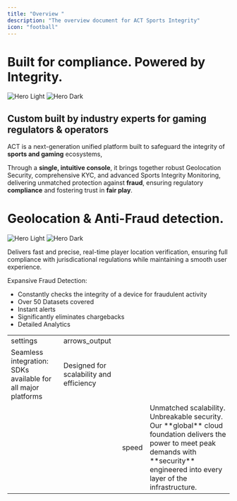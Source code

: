 ```yaml
---
title: "Overview "
description: "The overview document for ACT Sports Integrity"
icon: "football"
---
```


# Built for compliance. Powered by Integrity.

<link rel="stylesheet" href="https://fonts.googleapis.com/css2?family=Material+Symbols+Outlined:opsz,wght,FILL,GRAD@20..48,100..700,0..1,-50..200&icon_names=arrows_output,speed" />

<img
  className="block dark:hidden"
  src="/images/SI-pic1-light.png"
  alt="Hero Light"
/>
<img
  className="hidden dark:block"
  src="/images/SI-pic1-dark.png"
  alt="Hero Dark"
/>

## Custom built by industry experts for gaming regulators & operators

ACT is a next-generation unified platform built to safeguard the integrity of **sports and gaming** ecosystems,

Through a **single, intuitive console**, it brings together robust Geolocation Security, comprehensive KYC, and advanced Sports Integrity Monitoring, delivering unmatched protection against **fraud**, ensuring regulatory **compliance** and fostering trust in **fair play**.

# Geolocation & Anti-Fraud detection.

<img
  className="block dark:hidden"
  src="/images/SI-pic2-light.png"
  alt="Hero Light"
/>
<img
  className="hidden dark:block"
  src="/images/SI-pic2-dark.png"
  alt="Hero Dark"
/>

Delivers fast and precise, real-time player location verification, ensuring full compliance with jurisdicational regulations while maintaining a smooth user experience.

Expansive Fraud Detection:
- Constantly checks the integrity of a device for fraudulent activity
- Over 50 Datasets covered
- Instant alerts
- Significantly eliminates chargebacks
- Detailed Analytics

<table width='100%'>
  <tr>
    <td><span class="material-symbols-outlined">settings</span></td>
    <td><span class="material-symbols-outlined">arrows_output</span></td>
  </tr>
  <tr>
    <td>
      Seamless integration: SDKs available for all major platforms</td>
    <td>
      Designed for scalability and efficiency</td>
  </tr>
  <tr>
    <td><Icon icon="file-certificate" iconType="duotone" size="48"/></td>
    <td></td>
    <td><span class="material-symbols-outlined">speed</span></td>
    <td>Unmatched scalability. Unbreakable security. Our **global** cloud foundation delivers the power to meet peak demands with **security** engineered into every layer of the infrastructure.</td>
  </tr>
</table>